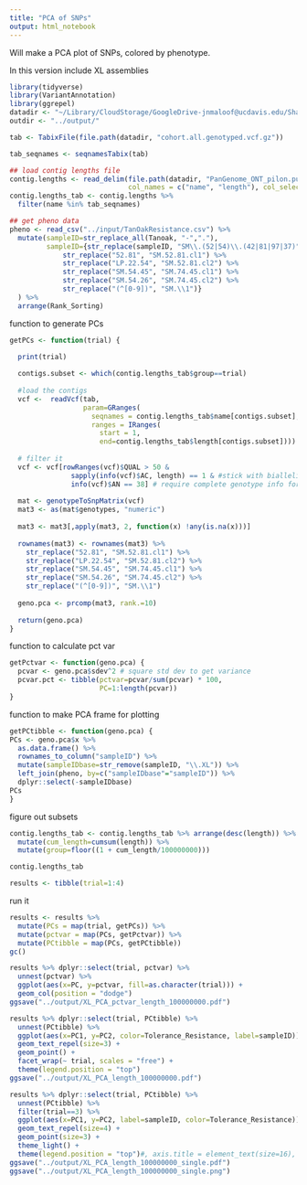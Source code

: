 ```yaml
---
title: "PCA of SNPs"
output: html_notebook
---
```


Will make a PCA plot of SNPs, colored by phenotype.

In this version include XL assemblies

```r
library(tidyverse)
library(VariantAnnotation)
library(ggrepel)
datadir <- "~/Library/CloudStorage/GoogleDrive-jnmaloof@ucdavis.edu/Shared drives/TanOak/new_12_2021_assembly"
outdir <- "../output/"
```

```r
tab <- TabixFile(file.path(datadir, "cohort.all.genotyped.vcf.gz"))

tab_seqnames <- seqnamesTabix(tab)

## load contig lengths file 
contig.lengths <- read_delim(file.path(datadir, "PanGenome_ONT_pilon.purge.dedup90.drop2k.mergeN.fasta.fai"),
                             col_names = c("name", "length"), col_select = 1:2)
contig.lengths_tab <- contig.lengths %>%
  filter(name %in% tab_seqnames)
```

```r
## get pheno data
pheno <- read_csv("../input/TanOakResistance.csv") %>%
  mutate(sampleID=str_replace_all(Tanoak, "-","."),
         sampleID={str_replace(sampleID, "SM\\.(52|54)\\.(42|81|97|37)", "\\1.\\2") %>%
             str_replace("52.81", "SM.52.81.cl1") %>% 
             str_replace("LP.22.54", "SM.52.81.cl2") %>%
             str_replace("SM.54.45", "SM.74.45.cl1") %>%
             str_replace("SM.54.26", "SM.74.45.cl2") %>%
             str_replace("(^[0-9])", "SM.\\1")}
  ) %>%
  arrange(Rank_Sorting)
```

function to generate PCs
```r
getPCs <- function(trial) {
  
  print(trial)

  contigs.subset <- which(contig.lengths_tab$group==trial)
  
  #load the contigs
  vcf <-  readVcf(tab, 
                  param=GRanges(
                    seqnames = contig.lengths_tab$name[contigs.subset],
                    ranges = IRanges(
                      start = 1,
                      end=contig.lengths_tab$length[contigs.subset])))
  
  # filter it
  vcf <- vcf[rowRanges(vcf)$QUAL > 50 &
               sapply(info(vcf)$AC, length) == 1 & #stick with biallelic SNPs for now
               info(vcf)$AN == 38] # require complete genotype info for now 
  
  mat <- genotypeToSnpMatrix(vcf)
  mat3 <- as(mat$genotypes, "numeric")
  
  mat3 <- mat3[,apply(mat3, 2, function(x) !any(is.na(x)))]
  
  rownames(mat3) <- rownames(mat3) %>% 
    str_replace("52.81", "SM.52.81.cl1") %>% 
    str_replace("LP.22.54", "SM.52.81.cl2") %>%
    str_replace("SM.54.45", "SM.74.45.cl1") %>%
    str_replace("SM.54.26", "SM.74.45.cl2") %>%
    str_replace("(^[0-9])", "SM.\\1")
  
  geno.pca <- prcomp(mat3, rank.=10)
  
  return(geno.pca)
}
```

function to calculate pct var
```r
getPctvar <- function(geno.pca) {
  pcvar <- geno.pca$sdev^2 # square std dev to get variance
  pcvar.pct <- tibble(pctvar=pcvar/sum(pcvar) * 100,
                      PC=1:length(pcvar))
}
```

function to make PCA frame for plotting
```r
getPCtibble <- function(geno.pca) {
PCs <- geno.pca$x %>%
  as.data.frame() %>%
  rownames_to_column("sampleID") %>%
  mutate(sampleIDbase=str_remove(sampleID, "\\.XL")) %>%
  left_join(pheno, by=c("sampleIDbase"="sampleID")) %>%
  dplyr::select(-sampleIDbase)
PCs
}
```

figure out subsets
```r
contig.lengths_tab <- contig.lengths_tab %>% arrange(desc(length)) %>%
  mutate(cum_length=cumsum(length)) %>%
  mutate(group=floor((1 + cum_length/100000000)))

contig.lengths_tab
```

```r
results <- tibble(trial=1:4)
```


run it
```r
results <- results %>%
  mutate(PCs = map(trial, getPCs)) %>%
  mutate(pctvar = map(PCs, getPctvar)) %>%
  mutate(PCtibble = map(PCs, getPCtibble))
gc()
```

```r
results %>% dplyr::select(trial, pctvar) %>% 
  unnest(pctvar) %>%
  ggplot(aes(x=PC, y=pctvar, fill=as.character(trial))) +
  geom_col(position = "dodge")
ggsave("../output/XL_PCA_pctvar_length_100000000.pdf")
```

```r
results %>% dplyr::select(trial, PCtibble) %>% 
  unnest(PCtibble) %>%
  ggplot(aes(x=PC1, y=PC2, color=Tolerance_Resistance, label=sampleID)) +
  geom_text_repel(size=3) + 
  geom_point() +
  facet_wrap(~ trial, scales = "free") +
  theme(legend.position = "top")
ggsave("../output/XL_PCA_length_100000000.pdf")

```


```r
results %>% dplyr::select(trial, PCtibble) %>% 
  unnest(PCtibble) %>%
  filter(trial==3) %>%
  ggplot(aes(x=PC1, y=PC2, label=sampleID, color=Tolerance_Resistance)) +
  geom_text_repel(size=4) + 
  geom_point(size=3) +
  theme_light() +
  theme(legend.position = "top")#, axis.title = element_text(size=16), axis.text = element_text(size=12), legend.text = element_text(size=16)) 
ggsave("../output/XL_PCA_length_100000000_single.pdf")
ggsave("../output/XL_PCA_length_100000000_single.png")

```


